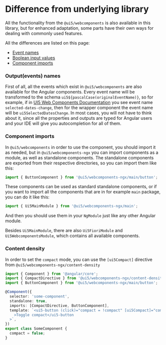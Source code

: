 
<Meta title="Difference from underlying library" />

# Difference from underlying library

All the functionality from the `@ui5/webcomponents` is also available in this library, but for enhanced adaptation, some parts have their own ways for dealing with commonly used features.

All the differences are listed on this page:

- [Event names](#outputevents-names)
- [Boolean input values](#boolean-input-values)
- [Component imports](#component-imports)

### Output(events) names

First of all, all the events which exist in `@ui5/webcomponents` are also available for the Angular components.
Every event name will be transformed to the schema `ui5${pascalCase(originalEventName)}`, so for example, if in [UI5 Web Components Documentation](https://sap.github.io/ui5-webcomponents/) you see event name `selected-dates-change`, then for the wrapper component
the event name will be `ui5SelectedDatesChange`. In most cases, you will not have to think about it, since all the properties and outputs are typed for Angular users and your IDE will give you autocompletion
for all of them.

### Component imports

In `@ui5/webcomponents` in order to use the component, you should import it as needed, but in `@ui5/webcomponents-ngx` you can import components as a module, as well as standalone components.
The standalone components are exported from their respective directories, so you can import them like this:

```typescript
import { ButtonComponent } from '@ui5/webcomponents-ngx/main/button';
```

These components can be used as standard standalone components, or if you want to import all the components that are in for example `main` package, you can do it like this:

```typescript
import { Ui5MainModule } from '@ui5/webcomponents-ngx/main';
```

And then you should use them in your `NgModule` just like any other Angular module.

Besides `Ui5MainModule`, there are also `Ui5FioriModule` and `Ui5WebcomponentsModule`, which contains all available components.

### Content density

In order to set the `compact` mode, you can use the `[ui5Compact]` directive from `@ui5/webcomponents-ngx/content-density`

```ts
import { Component } from '@angular/core';
import { CompactDirective } from '@ui5/webcomponents-ngx/content-density';
import { ButtonComponent } from '@ui5/webcomponents-ngx/main/button';

@Component({
  selector: 'some-component',
  standalone: true,
  imports: [CompactDirective, ButtonComponent],
  template: `<ui5-button (click)="compact = !compact" [ui5Compact]="compact"
    >Toggle compact</ui5-button
  >`,
})
export class SomeComponent {
  compact = false;
}
```

